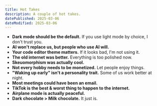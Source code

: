 ```yaml
---
title: Hot Takes
description: A couple of hot takes.
datePublished: 2025-03-06
dateModified: 2025-03-06
---
```


- **Dark mode should be the default.** If you use light mode by choice, I don't trust you.
- **AI won't replace us, but people who use AI will.**
- **Your code editor theme matters.** If it looks bad, I'm not using it.
- **The old internet was better.** Everything is too polished now.
- **Skeuomorphism was actually cool.**
- **Not every hobby needs to be monetized.** Let people enjoy things.
- **"Waking up early" isn't a personality trait.** Some of us work better at night.
- **Most meetings could have been an email.**
- **TikTok is the best & worst thing to happen to the internet.**
- **Airplane mode is actually peaceful.**
- **Dark chocolate > Milk chocolate.** It just is.